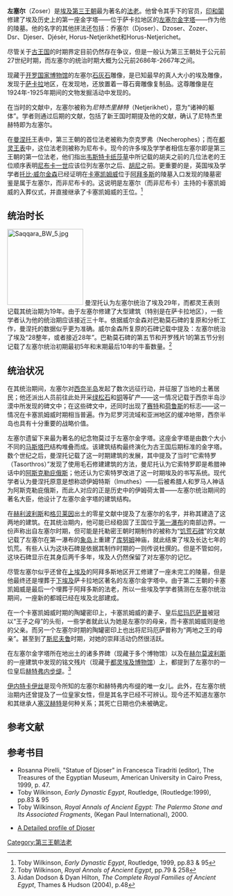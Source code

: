 {{Pharaoh Infobox | 
    Alt= [[都灵王表|都灵王表]] "Dsr-it"<br /> [[曼涅托王表|曼涅托王表]] "它索特罗" |
    Horus=尼特杰里赫特 |
    HorusHiero = <hiero>nTr-r:F32</hiero> |
    Name=左塞尔 (尼特杰里赫特) | 
    Predecessor= [[萨那赫特|萨那赫特]]? 或[[卡塞凯姆威|卡塞凯姆威]]|
    Successor= [[塞汉赫特|塞汉赫特]]|
    Dynasty=[[埃及第三王朝|埃及第三王朝]] |
    Reign= 29年（[[曼涅托王表|曼涅托王表]]）<br />或28年（[[巴勒莫石碑|巴勒莫石碑]]） |
    Mother= [[尼玛厄萨普|尼玛厄萨普]]? |
    Father= [[卡塞凯姆威|卡塞凯姆威]]? |
    Spouse= [[赫特弗内布缇|赫特弗内布缇]]<ref name="dodson45">Aidan Dodson & Dyan Hilton: ''The Complete Royal Families of Ancient Egypt''. Thames & Hudson, 2004, ISBN 0-500-05128-3 p.45</ref> |
    Children=[[伊内特卡伊丝|伊内特卡伊丝]]<ref name="dodson45" />|
    Monuments = [[左塞尔金字塔|左塞尔金字塔]] |
    Image= Djoser statue.jpg|
    ImageSize=300|
    Caption=现藏于[[开罗国家博物馆|开罗国家博物馆]]的左塞尔石灰石雕像，<br />出土于左塞尔金字塔的地下室
}}
'''左塞尔'''（Zoser）是[[埃及第三王朝|埃及第三王朝]]最为著名的[[法老|法老]]。他曾令其手下的官员，[[印和闐|印和闐]]修建了埃及历史上的第一座金字塔——位于萨卡拉地区的[[左塞尔金字塔|左塞尔金字塔]]——作为他的陵墓。他的名字的其他拼法还包括：乔塞尔（Djoser）、Dzoser、Zozer、Dsr、Djeser、Djésèr, Horus-Netjerikhet和Horus-Netjerichet。

尽管关于[[古王国|古王国]]的时期界定目前仍然存在争议，但是一般认为第三王朝处于公元前27世纪时期，而左塞尔的统治时期大概为公元前2686年-2667年之间。

现藏于[[开罗国家博物馆|开罗国家博物馆]]的左塞尔[[石灰石|石灰石]]雕像，是已知最早的真人大小的埃及雕像，发现于[[萨卡拉|萨卡拉]]地区，在发现地，还放置着一尊石膏雕像复制品。这尊雕像是在1924年-1925年期间的文物发掘活动中发现的。

在当时的文献中，左塞尔被称为''尼特杰里赫特''（Netjerikhet），意为“诸神的躯体”。学者则通过后期的文献，包括了新王国时期提及他的文献，确认了尼特杰里赫特即为左塞尔。

在[[曼涅托|曼涅托]]王表中，第三王朝的首位法老被称为奈克罗弗（Necherophes）；而在[[都灵王表|都灵王表]]中，这位法老则被称为尼布卡。现今的许多埃及学学者相信左塞尔即是第三王朝的第一位法老，他们指出[[韦斯特卡纸莎草|韦斯特卡纸莎草]]中所记载的胡夫之前的几位法老的王位顺序表明[[尼布卡一世|尼布卡一世]]应该位列左塞尔之后、[[胡尼|胡尼]]之前。更重要的是，英国埃及学学者[[托比·威尔金森|托比·威尔金森]]已经证明在[[卡塞凯姆威|卡塞凯姆威]]位于[[阿拜多斯|阿拜多斯]]的陵墓入口发现的陵墓密鉴是属于左塞尔，而非尼布卡的。这说明是左塞尔（而非尼布卡）主持的卡塞凯姆威的入葬仪式，并直接继承了卡塞凯姆威的王位。<ref>Toby Wilkinson, ''Early Dynastic Egypt'', Routledge, 1999, pp.83 & 95</ref>

== 统治时长 ==
[[File:Saqqara_BW_5.jpg|175px]]
曼涅托认为左塞尔统治了埃及29年，而都灵王表则记载其统治期为19年。由于左塞尔修建了大型建筑（特别是在萨卡拉地区），一些学者认为他的统治期应该接近三十年。依据威尔金森对巴勒莫石碑的复原和分析工作，曼涅托的数据似乎更为准确。威尔金森所复原的石碑记载中提及：左塞尔统治了埃及“28整年，或者接近28年”。巴勒莫石碑的第五节和开罗残片1的第五节分别记载了左塞尔统治初期最初5年和末期最后10年的牛畜数量。<ref>Toby Wilkinson, ''Royal Annals of Ancient Egypt'', pp.79 & 258</ref>

== 统治状况 ==
在其统治期间，左塞尔对[[西奈半岛|西奈半岛]]发起了数次远征行动，并征服了当地的土著居民；他还派出人员前往此处开采[[绿松石|绿松石]]和[[铜|铜]]等矿产——这一情况记载于西奈半岛沙漠中所发现的碑文中；在这些碑文中，还同时出现了[[赛特|赛特]]和[[荷鲁斯|荷鲁斯]]的标志——这一情况在卡塞凯姆威时期相当普遍。作为尼罗河流域和亚洲地区的缓冲地带，西奈半岛也具有十分重要的战略价值。

左塞尔遗留下来最为著名的纪念物莫过于左塞尔金字塔。这座金字塔是由数个大小不同的[[马斯塔巴|马斯塔巴]]结构堆叠而成。该建筑结构最终演化为古王国后期标准的金字塔。数个世纪之后，曼涅托记载了这一时期建筑的发展，其中提及了当时“它索特罗（Tasorthros）”发现了使用毛石修建建筑的方法，曼尼托认为它索特罗即是希腊神话中的[[阿斯克勒庇俄斯|阿斯克勒庇俄斯]]；他还认为它索特罗改进了这一时期埃及的书写系统。现代学者认为曼涅托原意是想称颂伊姆特斯（Imuthes）——后被希腊人和罗马人神话为阿斯克勒庇俄斯，而此人对应的正是历史中的伊姆荷太普——左塞尔统治期间的著名大臣，他设计了左塞尔金字塔的建筑结构。

在[[赫利波利斯|赫利波利斯]]和[[格贝莱因|格贝莱因]]出土的零星文献中提及了左塞尔的名字，并称其建造了这两地的建筑。在其统治期内，他可能已经稳固了王国位于[[第一瀑布|第一瀑布]]的南部边界。一份声称出自左塞尔时期，但可能是托勒密王朝时期制作的被称为“[[饥荒石碑|饥荒石碑]]”的文献记载了左塞尔在第一瀑布的[[象岛_(埃及)|象岛]]上重建了[[库努姆|库努姆]]神庙，就此结束了埃及长达七年的饥荒。有些人认为这块石碑是依据其制作时期的一则传说杜撰的。但是不管如何，这块石碑显示在其身后两千多年，埃及人仍然保留了对左塞尔的记忆。

尽管左塞尔似乎还曾在[[上埃及|上埃及]]的阿拜多斯地区开工修建了一座未完工的陵墓，但是他最终还是埋葬于[[下埃及|下埃及]]萨卡拉地区著名的左塞尔金字塔中。由于第二王朝的卡塞凯姆威是最后一个埋葬于阿拜多斯的法老，所以一些埃及学学者猜测在左塞尔统治期间，一座新的都城已经在埃及北部建成。

在一个卡塞凯姆威时期的陶罐密印上，卡塞凯姆威的妻子、皇后[[尼玛厄萨普|尼玛厄萨普]]被冠以“王子之母”的头衔，一些学者就此认为她是左塞尔的母亲，而卡塞凯姆威则是他的父亲。而另一个左塞尔时期的陶罐密印上也出将尼玛厄萨普称为“两地之王的母亲”。甚至到了[[斯尼夫鲁|斯尼夫鲁]]时期，对她的崇拜活动仍然很活跃。

在左塞尔金字塔所在地出土的诸多界碑（现藏于多个博物馆）以及在[[赫尔莫波利斯|赫尔莫波利斯]]的一座建筑中发现的铭文残片（现藏于[[都灵埃及博物馆|都灵埃及博物馆]]）上，都提到了左塞尔的一位皇后[[赫特弗内步缇|赫特弗内步缇]]。<ref>Aidan Dodson & Dyan Hilton, ''The Complete Royal Families of Ancient Egypt'', Thames & Hudson (2004), p.48</ref> 

[[伊内特卡伊丝|伊内特卡伊丝]]是现今所知的左塞尔和赫特弗内布缇的唯一女儿。此外，在左塞尔统治期内还曾提及了一位皇家女性，但是其名字已经不可辨认。现今还不知道左塞尔和其继承人[[塞汉赫特|塞汉赫特]]是何种关系；其死亡日期也仍未被确定。

== 参考文献 ==
{{reflist}}

== 参考书目 ==
* Rosanna Pirelli, "Statue of Djoser" in Francesca Tiradriti (editor), The Treasures of the Egyptian Museum, American University in Cairo Press, 1999, p. 47.
* Toby Wilkinson, ''Early Dynastic Egypt'', Routledge, (Routledge:1999), pp.83 & 95
* Toby Wilkinson, ''Royal Annals of Ancient Egypt: The Palermo Stone and Its Associated Fragments'', (Kegan Paul International), 2000. 

* [http://www.ancient-egypt.org/kings/0301_netjerikhet/history.html A Detailed profile of Djoser] {{Wayback|url=http://www.ancient-egypt.org/kings/0301_netjerikhet/history.html |date=20040606150313 }}


{{Pharaoh | Prev=[[萨那赫特|萨那赫特]]| Dynasty=[[埃及第三王朝|第三王朝]] | Next=[[塞汉赫特|塞汉赫特]]}}

{{著名埃及统治者}}

{{Authority control}}
[[Category:第三王朝法老|Category:第三王朝法老]]
